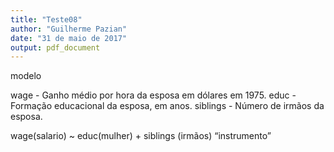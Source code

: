 ```yaml
---
title: "Teste08"
author: "Guilherme Pazian"
date: "31 de maio de 2017"
output: pdf_document
---
```


modelo

wage - Ganho médio por hora da esposa em dólares em 1975.
educ - Formação educacional da esposa, em anos.
siblings - Número de irmãos da esposa.


wage(salario) ~ educ(mulher) + siblings (irmãos) "instrumento"

\begin{center}

Modelo 9: MQ2E, usando as observaÃ§Ãµes 1--428\\
VariÃ¡vel dependente: l\_wage\\
Instrumentado: educ \\
Instrumentos: const siblings fathereduc mothereduc exper hours kidsl6 \\
largecity \\
Erros padrÃ£o robustos Ã  heteroscedasticidade, variante HC1

\vspace{1em}

\begin{tabular}{lr@{,}lr@{,}lr@{,}lr@{,}l}
  &
 \multicolumn{2}{c}{Coeficiente} &
  \multicolumn{2}{c}{Erro\ PadrÃ£o} &
   \multicolumn{2}{c}{razÃ£o-$t$} &
    \multicolumn{2}{c}{p-valor} \\[1ex]
const &
  0&255083 &
    0&440924 &
      0&5785 &
        0&5632 \\
educ &
  0&0581777 &
    0&0345822 &
      1&682 &
        0&0932 \\
exper &
  0&0167067 &
    0&00437971 &
      3&815 &
        0&0002 \\
hours &
  $-$5&78318\textrm{e--005} &
    6&66148\textrm{e--005} &
      $-$0&8682 &
        0&3858 \\
kidsl6 &
  $-$0&0344118 &
    0&103694 &
      $-$0&3319 &
        0&7402 \\
largecity &
  0&0952688 &
    0&0684986 &
      1&391 &
        0&1650 \\
\end{tabular}

\vspace{1ex}
\begin{tabular}{lrlr}
MÃ©dia var. dependente &  1,190173 & D.P. var. dependente &  0,723198 \\
Soma resÃ?d. quadrados &  194,3264 & E.P. da regressÃ£o &  0,678594 \\
$R^2$ &  0,140161 & $R^2$ ajustado &  0,129973 \\
$F(5, 422)$ &  4,557122 & P-valor($F$) &  0,000465 \\
\end{tabular}

\vspace{1em}
\begin{raggedright}
Teste de Hausman --\\
\quad HipÃ³tese nula: as estimativas por MQO são consistentes\\
\quad Estatística de teste assintótica: $\chi^2(1)$ = 3,02292\\
\quad com p-valor = 0,0820958\\
\vspace{1ex}
Teste de Sargan para a sobre-identificaÃ§Ã£o --\\
\quad HipÃ³tese nula: todos os instrumentos são válidos\\
\quad Estatística de teste: LM = 0,584092\\
\quad com p-valor = $P$($\chi^2(2) >$ 0,584092) = 0,746734\\
\vspace{1ex}
Teste de instrumento fraco -- \\
\quad First-stage $F(3, 420)$ = 30,4599 \\
\end{raggedright}

\end{center}


\newpage

\begin{center}

Modelo 10: MQ2E, usando as observaÃ§Ãµes 1--428\\
VariÃ¡vel dependente: l\_wage\\
Instrumentado: educ \\
Instrumentos: const siblings fathereduc mothereduc exper \\
Erros padrÃ£o robustos Ã  heteroscedasticidade, variante HC1

\vspace{1em}

\begin{tabular}{lr@{,}lr@{,}lr@{,}lr@{,}l}
  &
 \multicolumn{2}{c}{Coeficiente} &
  \multicolumn{2}{c}{Erro\ PadrÃ£o} &
   \multicolumn{2}{c}{razÃ£o-$t$} &
    \multicolumn{2}{c}{p-valor} \\[1ex]
const &
  0&171469 &
    0&423132 &
      0&4052 &
        0&6855 \\
educ &
  0&0645310 &
    0&0330625 &
      1&952 &
        0&0516 \\
exper &
  0&0154796 &
    0&00414108 &
      3&738 &
        0&0002 \\
\end{tabular}

\vspace{1ex}
\begin{tabular}{lrlr}
MÃ©dia var. dependente &  1,190173 & D.P. var. dependente &  0,723198 \\
Soma resÃ?d. quadrados &  194,7016 & E.P. da regressÃ£o &  0,676847 \\
$R^2$ &  0,140122 & $R^2$ ajustado &  0,136075 \\
$F(2, 425)$ &  8,586489 & P-valor($F$) &  0,000221 \\
\end{tabular}

\vspace{1em}
\begin{raggedright}
Teste de Hausman --\\
\quad HipÃ³tese nula: as estimativas por MQO são consistentes\\
\quad Estatística de teste assintótica: $\chi^2(1)$ = 2,74038\\
\quad com p-valor = 0,0978414\\
\vspace{1ex}
Teste de Sargan para a sobre-identificaÃ§Ã£o --\\
\quad HipÃ³tese nula: todos os instrumentos são válidos\\
\quad Estatística de teste: LM = 0,828443\\
\quad com p-valor = $P$($\chi^2(2) >$ 0,828443) = 0,660854\\
\vspace{1ex}
Teste de instrumento fraco -- \\
\quad First-stage $F(3, 423)$ = 33,8202 \\
\end{raggedright}

\end{center}



